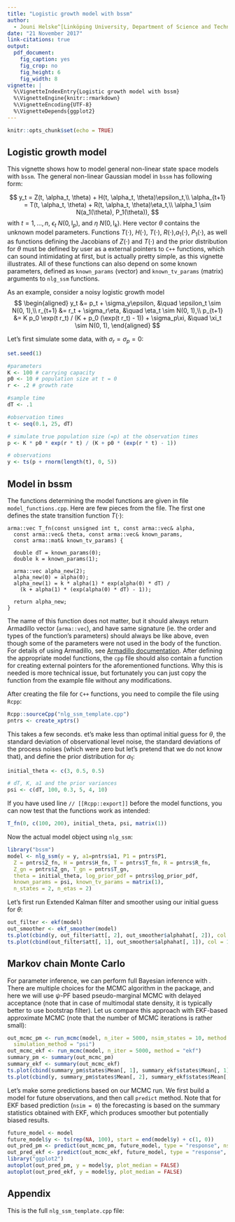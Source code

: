 ---
title: "Logistic growth model with bssm"
author: 
  - Jouni Helske^[Linköping University, Department of Science and Technology, Sweden, University of Jyväskylä, Department of Mathematics and Statistics, Finland]
date: "21 November 2017"
link-citations: true
output: 
  pdf_document:
    fig_caption: yes
    fig_crop: no
    fig_height: 6
    fig_width: 8
vignette: |
  %\VignetteIndexEntry{Logistic growth model with bssm}
  %\VignetteEngine{knitr::rmarkdown}
  %\VignetteEncoding{UTF-8}
  %\VignetteDepends{ggplot2}
---

```{r setup, include=FALSE}
knitr::opts_chunk$set(echo = TRUE)
```

## Logistic growth model

This vignette shows how to model general non-linear state space models with `bssm`. The general non-linear Gaussian model in `bssm` has following form:

$$
y_t = Z(t, \alpha_t, \theta) + H(t, \alpha_t, \theta)\epsilon_t,\\
\alpha_{t+1} = T(t, \alpha_t, \theta) + R(t, \alpha_t, \theta)\eta_t,\\
\alpha_1 \sim N(a_1(\theta), P_1(\theta)),
$$
with $t=1,\ldots, n$, $\epsilon_t ~ N(0,\textrm{I}_p)$, and $\eta ~ N(0,\textrm{I}_k)$. Here vector $\theta$ contains the unknown model parameters. Functions $T(\cdot)$, $H(\cdot)$, $T(\cdot)$, $R(\cdot)$,$a_1(\cdot)$, $P_1(\cdot)$, as well as functions defining the Jacobians of $Z(\cdot)$ and $T(\cdot)$ and the prior distribution for $\theta$ must be defined by user as a external pointers to `C++` functions, which can sound intimidating at first, but is actually pretty simple, as this vignette illustrates. All of these functions can also depend on some known parameters, defined as `known_params` (vector) and `known_tv_params` (matrix) arguments to `nlg_ssm` functions.

As an example, consider a noisy logistic growth model
$$
\begin{aligned}
y_t &= p_t +  \sigma_y\epsilon, &\quad \epsilon_t \sim N(0, 1),\\
r_{t+1} &= r_t + \sigma_r\eta, &\quad \eta_t \sim N(0, 1),\\
p_{t+1} &= K p_0 \exp(t r_t) / (K + p_0 (\exp(t r_t) - 1)) + \sigma_p\xi, &\quad \xi_t \sim N(0, 1),
\end{aligned}
$$

Let's first simulate some data, with $\sigma_r=\sigma_p=0$:

```{r data}
set.seed(1)

#parameters
K <- 100 # carrying capacity
p0 <- 10 # population size at t = 0
r <- .2 # growth rate

#sample time
dT <- .1

#observation times
t <- seq(0.1, 25, dT)

# simulate true population size (=p) at the observation times
p <- K * p0 * exp(r * t) / (K + p0 * (exp(r * t) - 1))

# observations
y <- ts(p + rnorm(length(t), 0, 5))

```


## Model in bssm

The functions determining the model functions are given in file `model_functions.cpp`. Here are few pieces from the file. The first one defines the state transition function $T(\cdot)$:

```{Rcpp, eval = FALSE}
arma::vec T_fn(const unsigned int t, const arma::vec& alpha, 
  const arma::vec& theta, const arma::vec& known_params, 
  const arma::mat& known_tv_params) {
  
  double dT = known_params(0);
  double k = known_params(1);
  
  arma::vec alpha_new(2);
  alpha_new(0) = alpha(0);
  alpha_new(1) = k * alpha(1) * exp(alpha(0) * dT) / 
    (k + alpha(1) * (exp(alpha(0) * dT) - 1));
  
  return alpha_new;
}
```

The name of this function does not matter, but it should always return Armadillo vector (`arma::vec`), and have same signature (ie. the order and types of the function's parameters) should always be like above, even though some of the parameters were not used in the body of the function. For details of using Armadillo, see [Armadillo documentation](http://arma.sourceforge.net/docs.html). After defining the appropriate model functions, the `cpp` file should also contain a function for creating external pointers for the aforementioned functions. Why this is needed is more technical issue, but fortunately you can just copy the function from the example file without any modifications. 

After creating the file for `C++` functions, you need to compile the file using `Rcpp`:

```{r pointers}
Rcpp::sourceCpp("nlg_ssm_template.cpp")
pntrs <- create_xptrs()
```

This takes a few seconds. et's make less than optimal initial guess for $\theta$, the standard deviation of observational level noise, the standard deviations of the process noises (which were zero but let's pretend that we do not know that), and define the prior distribution for $\alpha_1$:

```{r theta}
initial_theta <- c(3, 0.5, 0.5)

# dT, K, a1 and the prior variances
psi <- c(dT, 100, 0.3, 5, 4, 10)
```

If you have used line `// [[Rcpp::export]]` before the model functions, you can now test that the functions work as intended:

```{r test}
T_fn(0, c(100, 200), initial_theta, psi, matrix(1))
```

Now the actual model object using `nlg_ssm`:

```{r model}
library("bssm")
model <- nlg_ssm(y = y, a1=pntrs$a1, P1 = pntrs$P1, 
  Z = pntrs$Z_fn, H = pntrs$H_fn, T = pntrs$T_fn, R = pntrs$R_fn, 
  Z_gn = pntrs$Z_gn, T_gn = pntrs$T_gn,
  theta = initial_theta, log_prior_pdf = pntrs$log_prior_pdf,
  known_params = psi, known_tv_params = matrix(1),
  n_states = 2, n_etas = 2)
```

Let's first run Extended Kalman filter and smoother using our initial guess for $\theta$:
```{r ekf}
out_filter <- ekf(model)
out_smoother <- ekf_smoother(model)
ts.plot(cbind(y, out_filter$att[, 2], out_smoother$alphahat[, 2]), col = 1:3)
ts.plot(cbind(out_filter$att[, 1], out_smoother$alphahat[, 1]), col = 1:2)
```

## Markov chain Monte Carlo

For parameter inference, we can perform full Bayesian inference with \texttt{bssm}. There are multiple choices for the MCMC algorithm in the package, and here we will use $\psi$-PF based pseudo-marginal MCMC with delayed acceptance (note that in case of multimodal state density, it is typically better to use bootstrap filter). Let us compare this approach with EKF-based approximate MCMC (note that the number of MCMC iterations is rather small):

```{r mcmc}
out_mcmc_pm <- run_mcmc(model, n_iter = 5000, nsim_states = 10, method = "da", 
  simulation_method = "psi")
out_mcmc_ekf <- run_mcmc(model, n_iter = 5000, method = "ekf")
summary_pm <- summary(out_mcmc_pm)
summary_ekf <- summary(out_mcmc_ekf)
ts.plot(cbind(summary_pm$states$Mean[, 1], summary_ekf$states$Mean[, 1]), col = 1:3)
ts.plot(cbind(y, summary_pm$states$Mean[, 2], summary_ekf$states$Mean[, 2]), col = 1:3)
```

Let's make some predictions based on our MCMC run. We first build a model for future observations, and then call `predict` method. Note that for EKF based prediction (`nsim = 0`) the forecasting is based on the summary statistics obtained with EKF, which produces smoother but potentially biased results.
```{r pred}
future_model <- model
future_model$y <- ts(rep(NA, 100), start = end(model$y) + c(1, 0))
out_pred_pm <- predict(out_mcmc_pm, future_model, type = "response", nsim = 50)
out_pred_ekf <- predict(out_mcmc_ekf, future_model, type = "response", nsim = 0)
library("ggplot2")
autoplot(out_pred_pm, y = model$y, plot_median = FALSE)
autoplot(out_pred_ekf, y = model$y, plot_median = FALSE)
```

## Appendix

This is the full `nlg_ssm_template.cpp` file:

```{Rcpp nlg_ssm_template, code=readLines('nlg_ssm_template.cpp'), eval = FALSE, echo = TRUE}
```